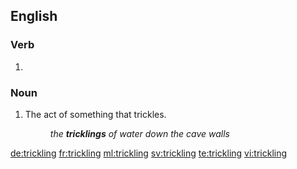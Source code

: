 ==English==

===Verb===
{{head|en}}

# {{present participle of|trickle|lang=en}}

===Noun===
{{en-noun}}

# The act of something that trickles.
#: ''the '''tricklings''' of water down the cave walls''

[[de:trickling]]
[[fr:trickling]]
[[ml:trickling]]
[[sv:trickling]]
[[te:trickling]]
[[vi:trickling]]